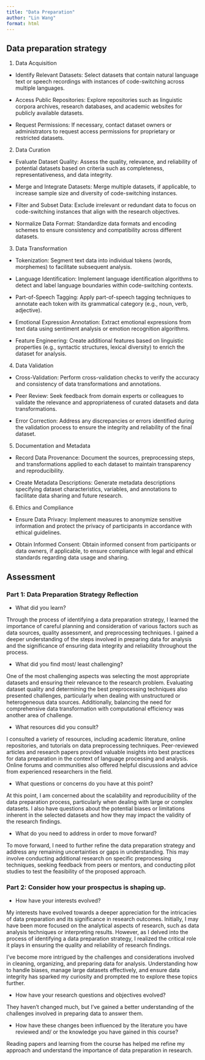 ```yaml
---
title: "Data Preparation"
author: "Lin Wang"
format: html
---
```


## Data preparation strategy

1. Data Acquisition

- Identify Relevant Datasets: 
Select datasets that contain natural language text or speech recordings with instances of code-switching across multiple languages.

- Access Public Repositories: 
Explore repositories such as linguistic corpora archives, research databases, and academic websites for publicly available datasets.

- Request Permissions: 
If necessary, contact dataset owners or administrators to request access permissions for proprietary or restricted datasets.

2. Data Curation

- Evaluate Dataset Quality: 
Assess the quality, relevance, and reliability of potential datasets based on criteria such as completeness, representativeness, and data integrity.

- Merge and Integrate Datasets: 
Merge multiple datasets, if applicable, to increase sample size and diversity of code-switching instances.

- Filter and Subset Data: 
Exclude irrelevant or redundant data to focus on code-switching instances that align with the research objectives.

- Normalize Data Format: 
Standardize data formats and encoding schemes to ensure consistency and compatibility across different datasets.

3. Data Transformation

- Tokenization: 
Segment text data into individual tokens (words, morphemes) to facilitate subsequent analysis.

- Language Identification: 
Implement language identification algorithms to detect and label language boundaries within code-switching contexts.

- Part-of-Speech Tagging: 
Apply part-of-speech tagging techniques to annotate each token with its grammatical category (e.g., noun, verb, adjective).

- Emotional Expression Annotation: 
Extract emotional expressions from text data using sentiment analysis or emotion recognition algorithms.

- Feature Engineering: 
Create additional features based on linguistic properties (e.g., syntactic structures, lexical diversity) to enrich the dataset for analysis.

4. Data Validation

- Cross-Validation: 
Perform cross-validation checks to verify the accuracy and consistency of data transformations and annotations.

- Peer Review: 
Seek feedback from domain experts or colleagues to validate the relevance and appropriateness of curated datasets and data transformations.

- Error Correction: 
Address any discrepancies or errors identified during the validation process to ensure the integrity and reliability of the final dataset.

5. Documentation and Metadata

- Record Data Provenance: 
Document the sources, preprocessing steps, and transformations applied to each dataset to maintain transparency and reproducibility.

- Create Metadata Descriptions: 
Generate metadata descriptions specifying dataset characteristics, variables, and annotations to facilitate data sharing and future research.

6. Ethics and Compliance

- Ensure Data Privacy: 
Implement measures to anonymize sensitive information and protect the privacy of participants in accordance with ethical guidelines.

- Obtain Informed Consent:
Obtain informed consent from participants or data owners, if applicable, to ensure compliance with legal and ethical standards regarding data usage and sharing.


## Assessment

### Part 1: Data Preparation Strategy Reflection

- What did you learn?

Through the process of identifying a data preparation strategy, I learned the importance of careful planning and consideration of various factors such as data sources, quality assessment, and preprocessing techniques. I gained a deeper understanding of the steps involved in preparing data for analysis and the significance of ensuring data integrity and reliability throughout the process.

- What did you find most/ least challenging?

One of the most challenging aspects was selecting the most appropriate datasets and ensuring their relevance to the research problem. Evaluating dataset quality and determining the best preprocessing techniques also presented challenges, particularly when dealing with unstructured or heterogeneous data sources. Additionally, balancing the need for comprehensive data transformation with computational efficiency was another area of challenge.

- What resources did you consult?

I consulted a variety of resources, including academic literature, online repositories, and tutorials on data preprocessing techniques. Peer-reviewed articles and research papers provided valuable insights into best practices for data preparation in the context of language processing and analysis. Online forums and communities also offered helpful discussions and advice from experienced researchers in the field.

- What questions or concerns do you have at this point?

At this point, I am concerned about the scalability and reproducibility of the data preparation process, particularly when dealing with large or complex datasets. I also have questions about the potential biases or limitations inherent in the selected datasets and how they may impact the validity of the research findings.

- What do you need to address in order to move forward?

To move forward, I need to further refine the data preparation strategy and address any remaining uncertainties or gaps in understanding. This may involve conducting additional research on specific preprocessing techniques, seeking feedback from peers or mentors, and conducting pilot studies to test the feasibility of the proposed approach.

### Part 2: Consider how your prospectus is shaping up.

- How have your interests evolved?

My interests have evolved towards a deeper appreciation for the intricacies of data preparation and its significance in research outcomes. Initially, I may have been more focused on the analytical aspects of research, such as data analysis techniques or interpreting results. However, as I delved into the process of identifying a data preparation strategy, I realized the critical role it plays in ensuring the quality and reliability of research findings.

I've become more intrigued by the challenges and considerations involved in cleaning, organizing, and preparing data for analysis. Understanding how to handle biases, manage large datasets effectively, and ensure data integrity has sparked my curiosity and prompted me to explore these topics further.

- How have your research questions and objectives evolved?

They haven't changed much, but I've gained a better understanding of the challenges involved in preparing data to answer them.

- How have these changes been influenced by the literature you have reviewed and/ or the knowledge you have gained in this course?

Reading papers and learning from the course has helped me refine my approach and understand the importance of data preparation in research.
